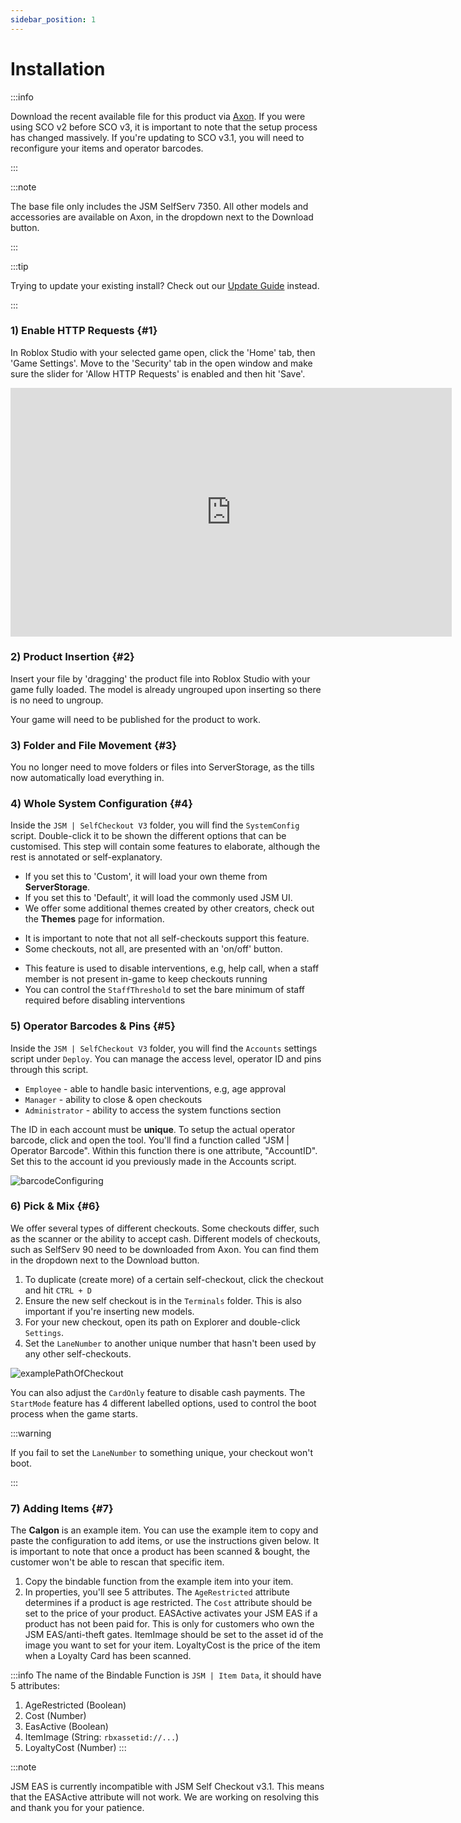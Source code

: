 ```yaml
---
sidebar_position: 1
---
```



# Installation

:::info

Download the recent available file for this product via [Axon](https://axon.whitehill.group). If you were using SCO v2 before SCO v3, it is important to note that the setup process has changed massively. If you're updating to SCO v3.1, you will need to reconfigure your items and operator barcodes.

:::

:::note

The base file only includes the JSM SelfServ 7350. All other models and accessories are available on Axon, in the dropdown next to the Download button.

:::

:::tip

Trying to update your existing install? Check out our [Update Guide](/jsm/sco-v3/updating) instead.

:::

### 1) Enable HTTP Requests {#1}
In Roblox Studio with your selected game open, click the 'Home' tab, then 'Game Settings'. Move to the 'Security' tab in the open window and make sure the slider for 'Allow HTTP Requests' is enabled and then hit 'Save'.

<iframe width="705.61" height="397.5" src="https://www.youtube.com/embed/qtKN_3Moi7M" title="Enabling HTTP Requests" frameborder="0" allow="accelerometer; autoplay; clipboard-write; encrypted-media; gyroscope; picture-in-picture; web-share; fullscreen"></iframe>

### 2) Product Insertion {#2}
Insert your file by 'dragging' the product file into Roblox Studio with your game fully loaded. The model is already ungrouped upon inserting so there is no need to ungroup.

Your game will need to be published for the product to work.

### 3) Folder and File Movement {#3}
You no longer need to move folders or files into ServerStorage, as the tills now automatically load everything in.

### 4) Whole System Configuration {#4}
Inside the `JSM | SelfCheckout V3` folder, you will find the `SystemConfig` script. Double-click it to be shown the different options that can be customised. This step will contain some features to elaborate, although the rest is annotated or self-explanatory.

<Tabs>
<TabItem value="uitheme" label="UITheme" default>

- If you set this to 'Custom', it will load your own theme from **ServerStorage**.
- If you set this to 'Default', it will load the commonly used JSM UI.
- We offer some additional themes created by other creators, check out the **Themes** page for information.

</TabItem>
<TabItem value="maintenance" label="Maintenance">

- It is important to note that not all self-checkouts support this feature.
- Some checkouts, not all, are presented with an 'on/off' button.

</TabItem>
<TabItem value="ingamestaff" label="InGameStaff">

- This feature is used to disable interventions, e.g, help call, when a staff member is not present in-game to keep checkouts running
- You can control the `StaffThreshold` to set the bare minimum of staff required before disabling interventions

</TabItem>
</Tabs>


### 5) Operator Barcodes & Pins {#5}
Inside the `JSM | SelfCheckout V3` folder, you will find the `Accounts` settings script under `Deploy`. You can manage the access level, operator ID and pins through this script.

- `Employee` - able to handle basic interventions, e.g, age approval
- `Manager` - ability to close & open checkouts
- `Administrator` - ability to access the system functions section

The ID in each account must be **unique**. To setup the actual operator barcode, click and open the tool. You'll find a function called "JSM | Operator Barcode". Within this function there is one attribute, "AccountID". Set this to the account id you previously made in the Accounts script.

![barcodeConfiguring](img/operatorBarcode.png)

### 6) Pick & Mix {#6}
We offer several types of different checkouts. Some checkouts differ, such as the scanner or the ability to accept cash. Different models of checkouts, such as SelfServ 90 need to be downloaded from Axon. You can find them in the dropdown next to the Download button.

1. To duplicate (create more) of a certain self-checkout, click the checkout and hit `CTRL + D`
2. Ensure the new self checkout is in the `Terminals` folder. This is also important if you're inserting new models.
3. For your new checkout, open its path on Explorer and double-click `Settings`.
4. Set the `LaneNumber` to another unique number that hasn't been used by any other self-checkouts.

![examplePathOfCheckout](img/checkoutPath.png)

You can also adjust the `CardOnly` feature to disable cash payments. The `StartMode` feature has 4 different labelled options, used to control the boot process when the game starts.

:::warning

If you fail to set the `LaneNumber` to something unique, your checkout won't boot.

:::

### 7) Adding Items {#7}
The **Calgon** is an example item. You can use the example item to copy and paste the configuration to add items, or use the instructions given below. It is important to note that once a product has been scanned & bought, the customer won't be able to rescan that specific item.

1. Copy the bindable function from the example item into your item.
2. In properties, you'll see 5 attributes. The `AgeRestricted` attribute determines if a product is age restricted. The `Cost` attribute should be set to the price of your product.
EASActive activates your JSM EAS if a product has not been paid for. This is only for customers who own the JSM EAS/anti-theft gates. ItemImage should be set to the asset id of the image you want to set for your item. LoyaltyCost is the price of the item when a Loyalty Card has been scanned.

:::info
The name of the Bindable Function is `JSM | Item Data`, it should have 5 attributes:

1. AgeRestricted (Boolean)
2. Cost (Number)
3. EasActive (Boolean)
4. ItemImage (String: `rbxassetid://...`)
5. LoyaltyCost (Number)
:::

:::note

JSM EAS is currently incompatible with JSM Self Checkout v3.1. This means that the EASActive attribute will not work. We are working on resolving this and thank you for your patience.
